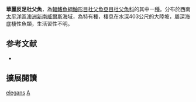 {{Speciesbox
| name = 華麗反足杜父魚
| image = 
| image_width = 250px
| status = NE
| status_system = IUCN3.1
| genus = Antipodocottus
| species = elegans
| authority = Fricke & Brunken, 1984
| synonyms = *''Artediellus antilope''<br /><small>Schmidt, 1937</small> 
}}
'''華麗反足杜父魚'''，為[[輻鰭魚綱|輻鰭魚綱]][[鮋形目|鮋形目]][[杜父魚亞目|杜父魚亞目]][[杜父魚科|杜父魚科]]的其中一[[種|種]]。分布於西南[[太平洋|太平洋]]區[[澳洲|澳洲]][[新南威爾斯|新南威爾斯]]海域，為特有種，棲息在水深403公尺的大陸坡，屬深海底棲性魚類，生活習性不明。

== 参考文献 ==
*{{FishBase_species|genus=Antipodocottus|species=elegans|year=2011|month=12}}

== 擴展閱讀 ==
{{refbegin}}
{{wikispecies-inline|Alcichthys elongatus|華麗反足杜父魚}}
{{refend}}
{{Taxonbar|from=Q2568704}}

[[Category:反足杜父魚屬|elegans]]
[[Category:1984年描述的魚類|A]]


{{鮋形目小作品}}